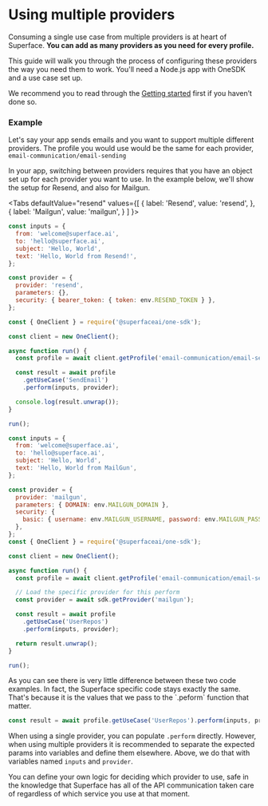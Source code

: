 
# Using multiple providers

Consuming a single use case from multiple providers is at heart of Superface.
**You can add as many providers as you need for every profile.**

This guide will walk you through the process of configuring these providers the
way you need them to work. You'll need a Node.js app with OneSDK and a use case set up.

We recommend you to read through the [Getting&nbsp;started](../introduction/getting-startedmdx) first if you haven’t done so.

### Example

Let's say your app sends emails and you want to support multiple different providers. The profile you would use would be the same for each provider, `email-communication/email-sending`

In your app, switching between providers requires that you have an object set up for each provider you want to use. In the example below, we'll show the setup for Resend, and also for Mailgun.

<Tabs
  defaultValue="resend"
  values={[
    { label: 'Resend', value: 'resend', },
    { label: 'Mailgun', value: 'mailgun', }
  ]
}>

<TabItem value="resend">

```js title="app.js" {1-12,19,23}
const inputs = {
  from: 'welcome@superface.ai',
  to: 'hello@superface.ai',
  subject: 'Hello, World',
  text: 'Hello, World from Resend!',
};

const provider = {
  provider: 'resend',
  parameters: {},
  security: { bearer_token: { token: env.RESEND_TOKEN } },
};

const { OneClient } = require('@superfaceai/one-sdk');

const client = new OneClient();

async function run() {
  const profile = await client.getProfile('email-communication/email-sending');

  const result = await profile
    .getUseCase('SendEmail')
    .perform(inputs, provider);

  console.log(result.unwrap());
}

run();
```

</TabItem>

<TabItem value="mailgun">

```js title="app.js" {1-12,19,23}
const inputs = {
  from: 'welcome@superface.ai',
  to: 'hello@superface.ai',
  subject: 'Hello, World',
  text: 'Hello, World from MailGun',
};

const provider = {
  provider: 'mailgun',
  parameters: { DOMAIN: env.MAILGUN_DOMAIN },
  security: {
    basic: { username: env.MAILGUN_USERNAME, password: env.MAILGUN_PASSWORD },
  },
};
const { OneClient } = require('@superfaceai/one-sdk');

const client = new OneClient();

async function run() {
  const profile = await client.getProfile('email-communication/email-sending');

  // Load the specific provider for this perform
  const provider = await sdk.getProvider('mailgun');

  const result = await profile
    .getUseCase('UserRepos')
    .perform(inputs, provider);

  return result.unwrap();
}

run();
```

</TabItem>

</Tabs>
As you can see there is very little difference between these two code examples. In fact, the Superface specific code stays exactly the same. That's because it is the values that we pass to the `.peform` function that matter.

```js
const result = await profile.getUseCase('UserRepos').perform(inputs, provider);
```

When using a single provider, you can populate `.perform` directly. However, when using multiple providers it is recommended to separate the expected params into variables and define them elsewhere. Above, we do that with variables named `inputs` and `provider`.

You can define your own logic for deciding which provider to use, safe in the knowledge that Superface has all of the API communication taken care of regardless of which service you use at that moment.
